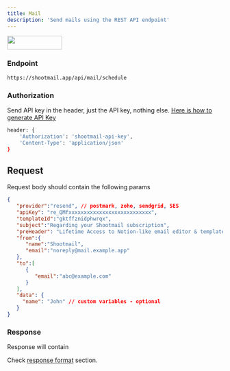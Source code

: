 ```yaml
---
title: Mail
description: 'Send mails using the REST API endpoint'
---
```


<a href="https://god.gw.postman.com/run-collection/107113-90886de7-13a6-4019-9de3-b8955cbceda7?action=collection%2Ffork&source=rip_markdown&collection-url=entityId%3D107113-90886de7-13a6-4019-9de3-b8955cbceda7%26entityType%3Dcollection%26workspaceId%3D4cde4d2d-aa18-4f63-ba0a-a3b87f3fc48b" target="_blank">
  <img height="32" width="128" noZoom src="https://run.pstmn.io/button.svg" />
</a>

### Endpoint

```bash POST
https://shootmail.app/api/mail/schedule
```

### Authorization

Send API key in the header, just the API key, nothing else. [Here is how to generate API Key](/api-keys)

```bash
header: {
    'Authorization': 'shootmail-api-key',
    'Content-Type': 'application/json'
}
```

## Request

Request body should contain the following params

```json
{
   "provider":"resend", // postmark, zoho, sendgrid, SES
   "apiKey": "re_QMfxxxxxxxxxxxxxxxxxxxxxxxxxxx",
   "templateId":"gktffznidphwrqx",
   "subject":"Regarding your Shootmail subscription",
   "preHeader": "Lifetime Access to Notion-like email editor & templates -  Shootmail", // optional
   "from":{
      "name":"Shootmail",
      "email":"noreply@mail.example.app"
   },
   "to":[
      {
         "email":"abc@example.com"
      }
   ],
   "data": {
     "name": "John" // custom variables - optional
   }
}
```


### Response

Response will contain 

Check [response format](/usage/response) section.